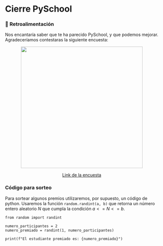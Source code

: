 # Cierre PySchool

### 🎯 **Retroalimentación**

Nos encantaría saber que te ha parecido PySchool, y que podemos mejorar.
Agradeceríamos contestaras la siguiente encuesta: 

<center>
<a href="https://docs.google.com/forms/d/e/1FAIpQLSchtlAH0Fx43sV8WYXBAYusE5mYWHQk5MjFC5v7xNKkR_oLqw/viewform?usp=header" target="_blank" rel="noopener noreferrer">
<img src="../images/qr_pc.png" width="400">
<p>Link de la encuesta</p>
</a>
</center>

### Código para sorteo

Para sortear algunos premios utilizaremos, por supuesto, un código de python.
Usaremos la función `random.randint(a, b)` que retorna un número entero aleatorio $N$ que cumpla la condición $a <= N <= b$.

```pyodide-python
from random import randint

numero_participantes = 2
numero_premiado = randint(1, numero_participantes)

print(f"El estudiante premiado es: {numero_premiado}")
```


